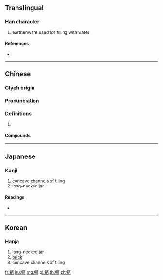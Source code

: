 {{character info/new}}
==Translingual==

===Han character===
{{Han char|rn=98|rad=瓦|as=05|sn=10|four=81217|canj=OIMVN|ids=⿰令瓦}}

# earthenware used for filling with water

====References====
* {{Han ref|kx=0748.230|dkj=21471|dj=1157.140|hdz=21423.140|uh=74F4|ud=29940|bh=D2BE|bd=53950}}

----

==Chinese==
{{zh-forms}}

===Glyph origin===
{{Han etym}}

===Pronunciation===
{{zh-pron
|m=líng
|c=ling4
|mc=y
|oc=y
|cat=
}}

===Definitions===
{{zh-hanzi}}

# {{rfdef|zh}}

====Compounds====
{{zh-der|建瓴|建瓴高屋|屋上建瓴|瓴甋|破竹建瓴|瓴甓|高屋建瓴}}

----

==Japanese==

===Kanji===
{{ja-kanji|grade=|rs=瓦05}}

# concave channels of tiling
# long-necked jar

====Readings====
* {{ja-readings|on=[[りい]] (rii), [[りょう]] (ryō)|kun=[[かめ]] (kame)|nanori=}}

----

==Korean==

===Hanja===
{{ko-hanja|hangeul=[[령]]>[[영]]|eumhun=|rv=ryeong>yeong|mr=ryŏng>yŏng|y=lyeng>yeng}}

# long-necked jar
# [[brick]]
# concave channels of tiling

[[fr:瓴]]
[[hu:瓴]]
[[mg:瓴]]
[[pl:瓴]]
[[th:瓴]]
[[zh:瓴]]